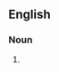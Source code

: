 {{also|Terrestrials}}

==English==

===Noun===
{{head|en|noun form}}

# {{plural of|en|terrestrial}}